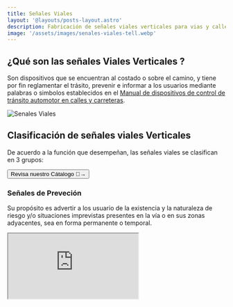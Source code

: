 ```yaml
---
title: Señales Viales 
layout: '@layouts/posts-layout.astro'
description: Fabricación de señales viales verticales para vias y calles 
image: '/assets/images/senales-viales-tell.webp'
---
```



## ¿Qué son las señales Viales Verticales ?

Son dispositivos que se encuentran al costado o sobre el camino, y tiene por fin reglamentar el trásito, prevenir e informar a los usuarios mediante palabras o simbolos establecidos en el 
<a href={mtcLink} target="_blank">Manual de dispositivos de control de tránsito automotor en calles y carreteras</a>.

![Senales Viales](/assets/images/senales-viales-tell.webp)

## Clasificación de señales viales Verticales 

De acuerdo a la función que desempeñan, las señales viales se clasifican en 3 grupos:

<Button  href='/senales/c/viales/'>Revisa nuestro Cátalogo 🚸→</Button>

### Señales de Preveción 

Su propósito es advertir a los usuario de la existencia y la naturaleza de riesgo y/o situaciones imprevistas presentes en la vía o en sus zonas adyacentes, sea en forma permanente o temporal.

<Iframe src='https://www.youtube.com/embed/7105nhSHf1g' />

### Reguladoras o Reglamentarias 

Tienen por finalidad notificar a los usuarios de las vías, las prioridad, prohibiciones, restriciones, obligaciones y autorizaciones existentes, en el uso de las vías. 

<Iframe src='https://www.youtube.com/embed/joh7EpbaWro' />


### Señales de Información 

Tienen la finalidad de guiar al usuario y proporcionarle información para que pueda llegar a sus destinos en forma mas simple y directa posible. 

Además proporciona información relativa a distancias a centros poblacos y de servicios al usuario, kilometraje  de rutas, nombres de calles , lugares de interés turístico y otros.


<Iframe src='https://www.youtube.com/embed/iXSFBiuKdZo' />

> Estás señales son de cáracter permanente, sin embargo también se puede utilizar en situaciones temporales

## ¿Cómo se fabrican ?

Para realizar señales viales en Perú existen 3 aspectos que hay que decidir para su construcción:
- **[SOPORTE](/posts/soportes-senales-verticales)**
- **[LÁMINA](/posts/laminas-senales-verticales)**
- **IMPRESIÓN** 

<Iframe src='https://www.youtube.com/embed/B7sHEFbCpa4' />

<Iframe src='https://www.youtube.com/embed/j7t5X_8YFsk' />

<FichaTecnica href='/documents/ft-senales-viales.pdf' title='Señales Viales' />

## ¿Cómo se Instalan las señales Viales? 

Puede instalar las señales viales verticales según el plano respectivo con: 

### Postes Metálicos 

![Postes Metalicos galvanizados](/assets/images/postes-galvanizados.webp)

Es un tubos negro  o perfiles de fierro negro y/o galvanizado. 
Recomendamos trabajar con pintura anticorrosiva y capas de esmalte, ya que alargar su tiempo de vida de estos soportes. 

### Estructura Metálica (Pórtico)

![Pórticos Metálicos](/assets/images/porticos.webp)

Es una  estructuras metálicas a medida para señales de gran tamaño considerable. 

### Poste de concreto 

En el caso de los postes de concreto el acabado y pintura serán de acuerdo a lo indicado en los planos 
El pintado se debe realizar de acuerdo a lo establecido en el Manual de Especificaciones Técnicas de Calidad para Pinturas de Tráfico.

### Postes de madera  

Son soporte para uso temporal hecho de listones madera y pintura esmalte.



